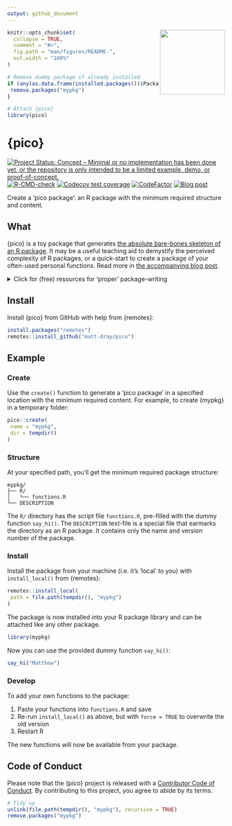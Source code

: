 ```yaml
---
output: github_document
---
```


<!-- README.md is generated from README.Rmd. Please edit that file -->

<img src="https://raw.githubusercontent.com/matt-dray/stickers/master/output/pico_hex.png" width="150" align="right">

```r
knitr::opts_chunk$set(
  collapse = TRUE,
  comment = "#>",
  fig.path = "man/figures/README-",
  out.width = "100%"
)

# Remove dummy package if already installed
if (any(as.data.frame(installed.packages())$Package == "mypkg")) {
 remove.packages("mypkg")
}

# Attach {pico}
library(pico)
```

# {pico}

<!-- badges: start -->
[![Project Status: Concept – Minimal or no implementation has been done
yet, or the repository is only intended to be a limited example, demo,
or
proof-of-concept.](https://www.repostatus.org/badges/latest/concept.svg)](https://www.repostatus.org/#concept)
[![R-CMD-check](https://github.com/matt-dray/pico/workflows/R-CMD-check/badge.svg)](https://github.com/matt-dray/pico/actions)
[![Codecov test coverage](https://codecov.io/gh/matt-dray/pico/branch/main/graph/badge.svg)](https://codecov.io/gh/matt-dray/pico?branch=main)
[![CodeFactor](https://www.codefactor.io/repository/github/matt-dray/pico/badge)](https://www.codefactor.io/repository/github/matt-dray/pico)
[![Blog post](https://img.shields.io/badge/rostrum.blog-post-008900?labelColor=000000&logo=data%3Aimage%2Fgif%3Bbase64%2CR0lGODlhEAAQAPEAAAAAABWCBAAAAAAAACH5BAlkAAIAIf8LTkVUU0NBUEUyLjADAQAAACwAAAAAEAAQAAAC55QkISIiEoQQQgghRBBCiCAIgiAIgiAIQiAIgSAIgiAIQiAIgRAEQiAQBAQCgUAQEAQEgYAgIAgIBAKBQBAQCAKBQEAgCAgEAoFAIAgEBAKBIBAQCAQCgUAgEAgCgUBAICAgICAgIBAgEBAgEBAgEBAgECAgICAgECAQIBAQIBAgECAgICAgICAgECAQECAQICAgICAgICAgEBAgEBAgEBAgICAgICAgECAQIBAQIBAgECAgICAgIBAgECAQECAQIBAgICAgIBAgIBAgEBAgECAgECAgICAgICAgECAgECAgQIAAAQIKAAAh%2BQQJZAACACwAAAAAEAAQAAAC55QkIiESIoQQQgghhAhCBCEIgiAIgiAIQiAIgSAIgiAIQiAIgRAEQiAQBAQCgUAQEAQEgYAgIAgIBAKBQBAQCAKBQEAgCAgEAoFAIAgEBAKBIBAQCAQCgUAgEAgCgUBAICAgICAgIBAgEBAgEBAgEBAgECAgICAgECAQIBAQIBAgECAgICAgICAgECAQECAQICAgICAgICAgEBAgEBAgEBAgICAgICAgECAQIBAQIBAgECAgICAgIBAgECAQECAQIBAgICAgIBAgIBAgEBAgECAgECAgICAgICAgECAgECAgQIAAAQIKAAA7)](https://www.rostrum.blog/2021/04/18/pico-pkg/)
<!-- badges: end -->

Create a 'pico package': an R package with the minimum required structure and content.

## What

{pico} is a toy package that generates [the absolute bare-bones skeleton of an R package](http://kbroman.org/pkg_primer/pages/minimal.html). It may be a useful teaching aid to demystify the perceived complexity of R packages, or a quick-start to create a package of your often-used personal functions. Read more in [the accompanying blog post](https://www.rostrum.blog/2021/04/18/pico-pkg/).

<details><summary>Click for (free) resources for 'proper' package-writing</summary>
* [Hilary Parker’s _Writing an R Package from Scratch_ post](https://hilaryparker.com/2014/04/29/writing-an-r-package-from-scratch/)
* [Tom Westlake’s update to Hilary’s post](https://r-mageddon.netlify.com/post/writing-an-r-package-from-scratch/)
* [Fabio Votta's fun slides](https://develop-rpkgs.netlify.app/)
* [I wrote some slides about {usethis} for package development](https://www.rostrum.blog/2019/11/01/usethis/)
* [Emil Hvitfeldt’s {usethis} workflow](https://www.hvitfeldt.me/blog/usethis-workflow-for-package-development/)
* [Karl Broman’s _R Package Primer_ site](https://kbroman.org/pkg_primer/)
* [Hadley Wickham’s _R Packages_ book](http://r-pkgs.had.co.nz/)
</details>

## Install

Install {pico} from GitHub with help from {remotes}:

```r
install.packages("remotes")
remotes::install_github("matt-dray/pico")
```

## Example

### Create

Use the `create()` function to generate a 'pico package' in a specified location with the minimum required content. For example, to create {mypkg} in a temporary folder:

```r
pico::create(
 name = "mypkg",
 dir = tempdir()
)
```

### Structure

At your specified path, you'll get the minimum required package structure:

```
mypkg/
├── R/
│   └── functions.R
└── DESCRIPTION
```

The `R/` directory has the script file `functions.R`, pre-filled with the dummy function `say_hi()`. The `DESCRIPTION` text-file is a special file that earmarks the directory as an R package. It contains only the name and version number of the package.

### Install

Install the package from your machine (i.e. it's 'local' to you) with `install_local()` from {remotes}:

```r
remotes::install_local(
 path = file.path(tempdir(), "mypkg")
)
```

The package is now installed into your R package library and can be attached like any other package.

```r
library(mypkg)
```

Now you can use the provided dummy function `say_hi()`:

```r
say_hi("Matthew")
```

### Develop

To add your own functions to the package:

1. Paste your functions into `functions.R` and save
1. Re-run `install_local()` as above, but with `force = TRUE` to overwrite the old version
1. Restart R

The new functions will now be available from your package.

## Code of Conduct

Please note that the {pico} project is released with a [Contributor Code of Conduct](https://contributor-covenant.org/version/2/0/CODE_OF_CONDUCT.html). By contributing to this project, you agree to abide by its terms.

```r
# Tidy up
unlink(file.path(tempdir(), "mypkg"), recursive = TRUE)
remove.packages("mypkg")
```
